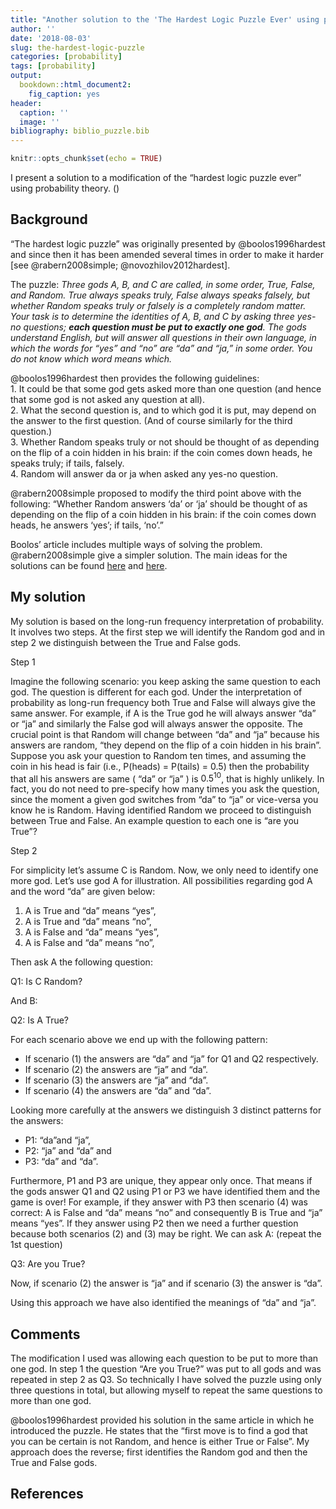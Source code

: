 ```yaml
---
title: "Another solution to the 'The Hardest Logic Puzzle Ever' using probability"
author: ''
date: '2018-08-03'
slug: the-hardest-logic-puzzle
categories: [probability]
tags: [probability]
output: 
  bookdown::html_document2: 
    fig_caption: yes
header:
  caption: ''
  image: ''
bibliography: biblio_puzzle.bib
---
```


```r
knitr::opts_chunk$set(echo = TRUE)
```

I present a solution to a modification of the "hardest logic puzzle ever" using probability theory. ()

## Background 
"The hardest logic puzzle" was originally presented by @boolos1996hardest and since then it has been amended several times in order to make it harder [see @rabern2008simple; @novozhilov2012hardest]. 

The puzzle: *Three gods A, B, and C are called, in some order, True, False, and Random. True always speaks truly, False always speaks falsely, but whether Random speaks truly or falsely is a completely random matter. Your task is to determine the identities of A, B, and C by asking three yes-no questions; __each question must be put to exactly one god__. The gods understand English, but will answer all questions in their own language, in which the words for “yes” and “no” are “da” and “ja,” in some order. You do not know which word means which. * 

@boolos1996hardest then provides the following guidelines:   
   1.   It could be that some god gets asked more than one question (and hence that some god is not asked any question at all).   
   2.  What the second question is, and to which god it is put, may depend on the answer to the first question. (And of course similarly for the third question.)  
   3.  Whether Random speaks truly or not should be thought of as depending on the flip of a coin hidden in his brain: if the coin comes down heads, he speaks truly; if tails, falsely.  
   4.  Random will answer da or ja when asked any yes-no question.   

@rabern2008simple proposed to modify the third point above with the following:
"Whether Random answers ‘da’ or ‘ja’ should be thought of as depending on the flip of a coin hidden in his
brain: if the coin comes down heads, he answers ‘yes’; if tails, ‘no’."

Boolos' article includes multiple ways of solving the problem. @rabern2008simple give  a simpler solution. The main ideas for the solutions can be found [here](https://www.technologyreview.com/s/428189/the-hardest-logic-puzzle-ever-made-even-harder/) and [here](http://nautil.us/issue/30/identity/how-to-solve-the-hardest-logic-puzzle-ever).

## My solution
My solution is based on the long-run frequency interpretation of probability. It involves two steps. At the first step we will identify the Random god and in step 2 we distinguish between the True and False gods. 

Step 1

Imagine the following scenario: you keep asking the same question to each god. The question is different for each god. Under the interpretation of probability as long-run frequency both True and False will always give the same answer. For example, if A is the True god he will always answer “da” or “ja” and similarly the False god will always answer the opposite. The crucial point is that Random will change between “da” and “ja” because his answers are random, "they depend on the flip of a coin hidden in his brain". Suppose you ask your question to Random ten times, and assuming the coin in his head is fair (i.e., P(heads) = P(tails) = 0.5) then the probability that all his answers are same ( “da” or “ja” ) is $0.5^{10}$, that is highly unlikely. In fact, you do not need to pre-specify how many times you ask the question, since the moment a given god switches from “da” to “ja” or vice-versa you know he is Random. Having identified Random we proceed to distinguish between True and False. An example question to each one is “are you True”? 


Step 2

For simplicity let’s assume C is Random. Now, we only need to identify one more god. Let’s use god A for illustration. All possibilities regarding god A and the word “da” are given below:  

(1) A is True and “da” means “yes”, 
(2) A is True and “da” means “no”, 
(3) A is False and “da” means “yes”, 
(4) A is False and “da” means “no”, 

Then ask A the following question:

Q1: Is C Random? 

And B: 

Q2: Is A True? 

For each scenario above we end up with the following pattern: 

   + If scenario (1) the answers are “da” and “ja” for Q1 and Q2 respectively. 
   + If scenario (2) the answers are “ja” and “da”. 
   + If scenario (3) the answers are “ja” and “da”. 
   + If scenario (4) the answers are “da” and “da”. 

Looking more carefully at the answers we distinguish 3 distinct patterns for the answers: 

   + P1: “da”and “ja”, 
   + P2: “ja” and “da” and 
   + P3: “da” and “da”. 

Furthermore, P1 and P3 are unique, they appear only once. That means if the gods answer Q1 and Q2 using P1 or P3 we have identified them and the game is over! For example, if they answer with P3 then scenario (4) was correct: A is False and “da” means “no” and consequently B is True and “ja” means “yes”. If they answer using P2 then we need a further question because both scenarios (2) and (3) may be right. We can ask A: (repeat the 1st question)

Q3: Are you True?

Now,  if scenario (2) the answer is “ja”  and if scenario (3) the answer is “da”. 

Using this approach we have also identified the meanings of “da” and “ja”.

## Comments
The modification I used was allowing each question to be put to more than one god. In step 1 the question "Are you True?" was put to all gods and was repeated in step 2 as Q3. So technically I have solved the puzzle using only three questions in total, but allowing myself to repeat the same questions to more than one god. 

@boolos1996hardest provided his solution in the same article in which he introduced the puzzle. 
He states that the "first move is to find a god that you can be certain is not Random, and hence is either True or False". My approach does the reverse; first identifies the Random god and then the True and False gods.

## References 